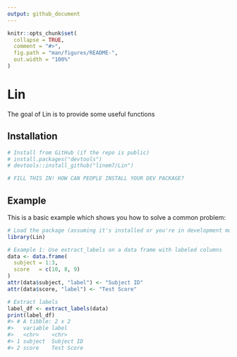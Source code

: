 ```yaml
---
output: github_document
---
```


<!-- README.md is generated from README.Rmd. Please edit that file -->

```r
knitr::opts_chunk$set(
  collapse = TRUE,
  comment = "#>",
  fig.path = "man/figures/README-",
  out.width = "100%"
)
```

# Lin

<!-- badges: start -->
<!-- badges: end -->

The goal of Lin is to provide some useful functions

## Installation
```r
# Install from GitHub (if the repo is public)
# install.packages("devtools")
# devtools::install_github("linem7/Lin")

```



``` r
# FILL THIS IN! HOW CAN PEOPLE INSTALL YOUR DEV PACKAGE?
```

## Example

This is a basic example which shows you how to solve a common problem:

```r
# Load the package (assuming it's installed or you're in development mode)
library(Lin)

# Example 1: Use extract_labels on a data frame with labeled columns
data <- data.frame(
  subject = 1:3,
  score   = c(10, 8, 9)
)
attr(data$subject, "label") <- "Subject ID"
attr(data$score, "label") <- "Test Score"

# Extract labels
label_df <- extract_labels(data)
print(label_df)
#> # A tibble: 2 x 2
#>   variable label      
#>   <chr>    <chr>      
#> 1 subject  Subject ID 
#> 2 score    Test Score
```

